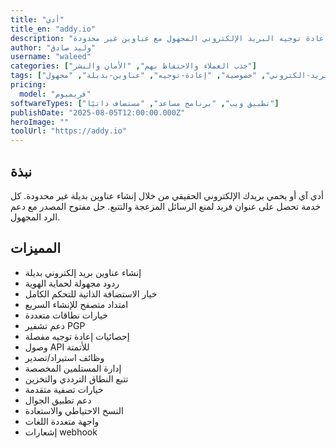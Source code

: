 ```yaml
---
title: "أدي"
title_en: "addy.io"
description: "إعادة توجيه البريد الإلكتروني المجهول مع عناوين غير محدودة"
author: "وليد صادق"
username: "waleed"
categories: ["جذب العملاء والاحتفاظ بهم", "الأمان والنشر"]
tags: ["بريد-الكتروني", "خصوصية", "إعادة-توجيه", "عناوين-بديلة", "مجهول"]
pricing:
  model: "فريميوم"
softwareTypes: ["تطبيق ويب", "برنامج مساعد", "مستضاف ذاتيًا"]
publishDate: "2025-08-05T12:00:00.000Z"
heroImage: ""
toolUrl: "https://addy.io"
---
```

## نبذة
أدي آي أو يحمي بريدك الإلكتروني الحقيقي من خلال إنشاء عناوين بديلة غير محدودة. كل خدمة تحصل على عنوان فريد لمنع الرسائل المزعجة والتتبع. حل مفتوح المصدر مع دعم الرد المجهول.

## المميزات
- إنشاء عناوين بريد إلكتروني بديلة
- ردود مجهولة لحماية الهوية
- خيار الاستضافة الذاتية للتحكم الكامل
- امتداد متصفح للإنشاء السريع
- خيارات نطاقات متعددة
- دعم تشفير PGP
- إحصائيات إعادة توجيه مفصلة
- وصول API للأتمتة
- وظائف استيراد/تصدير
- إدارة المستلمين المخصصة
- تتبع النطاق الترددي والتخزين
- خيارات تصفية متقدمة
- دعم تطبيق الجوال
- النسخ الاحتياطي والاستعادة
- واجهة متعددة اللغات
- إشعارات webhook
